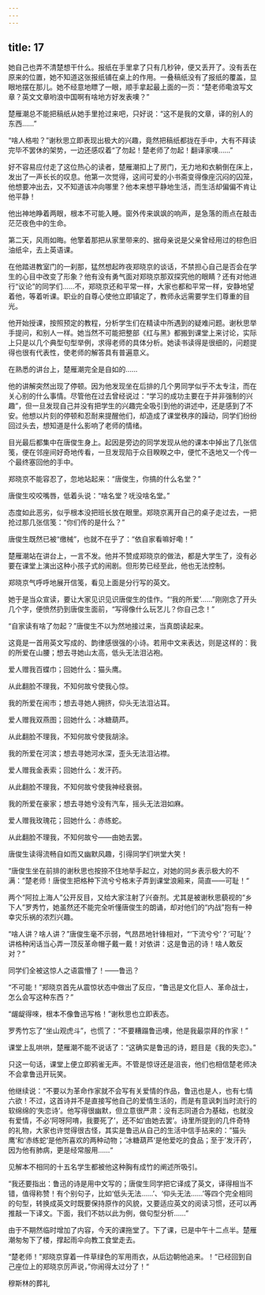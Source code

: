 ```yaml
---
---
---
```

title: 17
---



她自己也弄不清楚想干什么。报纸在手里拿了只有几秒钟，便又丢开了。没有丢在原来的位置，她不知道这张报纸铺在桌上的作用。一叠稿纸没有了报纸的覆盖，显眼地摆在那儿。她不经意地瞟了一眼，顺手拿起最上面的一页：“楚老师嘞浪写文章？英文文章哟浪中国啊有啥地方好发表噢？”

楚雁潮总不能把稿纸从她手里抢过来吧，只好说：“这不是我的文章，译的别人的东西……”

“啥人格啦？”谢秋思立即表现出极大的兴趣，竟然把稿纸都拢在手中，大有不拜读完毕不罢休的架势，一边还感叹着“了勿起！楚老师了勿起！翻译家噢……”

好不容易应付走了这位热心的读者，楚雁潮扣上了房门，无力地和衣躺倒在床上，发出了一声长长的叹息。他第一次觉得，这间可爱的小书斋变得像座沉闷的囚笼，他想要冲出去，又不知道该冲向哪里？他本来想平静地生活，而生活却偏偏不肯让他平静！

他出神地睁着两眼，根本不可能入睡。窗外传来飒飒的响声，是急落的雨点在敲击茫茫夜色中的生命。

第二天，风雨如晦。他擎着那把从家里带来的、据母亲说是父亲曾经用过的棕色旧油纸伞，去上英语课。

在他踏进教室门的一刹那，猛然想起昨夜郑晓京的谈话，不禁担心自己是否会在学生的心目中改变了形象？他有没有勇气面对郑晓京那双探究他的眼睛？还有对他进行“议论”的同学们……不，郑晓京还和平常一样，大家也都和平常一样，安静地望着他，等着听课。职业的自尊心使他立即镇定了，教师永远需要学生们尊重的目光。

他开始授课，按照预定的教程，分析学生们在精读中所遇到的疑难问题。谢秋思举手提问，和别人一样。她当然不可能把整部《红与黑》都搬到课堂上来讨论，实际上只是以几个典型句型举例，求得老师的具体分析。她读书读得是很细的，问题提得也很有代表性，使老师的解答具有普遍意义。

在熟悉的讲台上，楚雁潮完全是自如的……

他的讲解突然出现了停顿。因为他发现坐在后排的几个男同学似乎不太专注，而在关心别的什么事情。尽管他在过去曾经说过：“学习的成功主要在于并非强制的兴趣”，但一旦发现自己并没有把学生的兴趣完全吸引到他的讲述中，还是感到了不安。他想以片刻的停顿和忍耐来提醒他们，却造成了课堂秩序的躁动，同学们纷纷回过头去，想知道是什么影响了老师的情绪。

目光最后都集中在唐俊生身上。起因是旁边的同学发现从他的课本中掉出了几张信笺，便在邻座间好奇地传看，一旦发现陷于众目睽睽之中，便忙不迭地又一个传一个最终塞回他的手中。

郑晓京不能容忍了，忽地站起来：“唐俊生，你搞的什么名堂？”

唐俊生咬咬嘴唇，低着头说：“啥名堂？呒没啥名堂。”

态度如此恶劣，似乎根本没把班长放在眼里。郑晓京离开自己的桌子走过去，一把抢过那几张信笺：“你们传的是什么？”

唐俊生既然已被“缴械”，也就不在乎了：“依自家看嘛好嘞！”

楚雁潮站在讲台上，一言不发。他并不赞成郑晓京的做法，都是大学生了，没有必要在课堂上演出这种小孩子式的闹剧。但形势已经至此，他也无法控制。

郑晓京气呼呼地展开信笺，看见上面是分行写的英文。

她于是当众宣读，要让大家见识见识唐俊生的佳作。“‘我的所爱’……”刚刚念了开头几个字，便愤然扔到唐俊生面前，“写得像什么玩艺儿？你自己念！”

“自家读有啥了勿起？”唐俊生不以为然地接过来，当真朗读起来。

这竟是一首用英文写成的、韵律感很强的小诗。若用中文来表达，则是这样的：我的所爱在山腰；想去寻她山太高，低头无法泪沾袍。

爱人赠我百蝶巾；回她什么：猫头鹰。

从此翻脸不理我，不知何故兮使我心惊。

我的所爱在闹市；想去寻她人拥挤，仰头无法泪沾耳。

爱人赠我双燕图；回她什么：冰糖葫芦。

从此翻脸不理我，不知何故兮使我胡涂。

我的所爱在河滨；想去寻她河水深，歪头无法泪沾襟。

爱人赠我金表索；回她什么：发汗药。

从此翻脸不理我，不知何故兮使我神经衰弱。

我的所爱在豪家；想去寻她兮没有汽车，摇头无法泪如麻。

爱人赠我玫瑰花；回她什么：赤练蛇。

从此翻脸不理我，不知何故兮——由她去罢。

唐俊生读得流畅自如而又幽默风趣，引得同学们哄堂大笑！

“唐俊生坐在前排的谢秋思也按捺不住地举手起立，对她的同乡表示极大的不满：”楚老师！唐俊生把格种下流兮兮格末子弄到课堂浪厢来，简直——可耻！“

两个“阿拉上海人”公开反目，又给大家注射了兴奋剂。尤其是被谢秋思藐视的“乡下人”罗秀竹，她虽然还不能完全听懂唐俊生的朗诵，却对他们的“内战”抱有一种幸灾乐祸的浓烈兴趣。

“啥人讲？啥人讲？”唐俊生毫不示弱，气昂昂地针锋相对，“‘下流兮兮’？‘可耻’？讲格种闲话当心弄一顶反革命帽子戴一戴！对依讲：这是鲁迅的诗！啥人敢反对？”

同学们全被这惊人之语震懵了！——鲁迅？

“不可能！”郑晓京首先从震惊状态中做出了反应，“鲁迅是文化巨人、革命战士，怎么会写这种东西？”

“龌龊得唻，根本不像鲁迅写格！”谢秋思也立即表态。

罗秀竹忘了“坐山观虎斗”，也慌了：“不要糟蹋鲁迅噢，他是我最崇拜的作家！”

课堂上乱哄哄，楚雁潮不能不说话了：“这确实是鲁迅的诗，题目是《我的失恋》。”

只这一句话，课堂上便立即鸦雀无声。不管是惊讶还是沮丧，他们也相信楚老师决不会拿鲁迅开玩笑。

他继续说：“不要以为革命作家就不会写有关爱情的作品，鲁迅也是人，也有七情六欲！不过，这首诗并不是直接写他自己的爱情生活的，而是有意讽刺当时流行的软绵绵的‘失恋诗’。他写得很幽默，但立意很严肃：没有志同道合为基础，也就没有爱情，不必‘阿呀阿唷，我要死了’，还不如‘由她去罢’。诗里所提到的几件奇特的礼物，大家也许觉得很古怪，其实是鲁迅从自己的生活中信手拈来的：”猫头鹰‘和’赤练蛇‘是他所喜欢的两种动物；’冰糖葫芦‘是他爱吃的食品；至于’发汗药‘，因为他有肺病，更是经常服用……“

见解本不相同的十五名学生都被他这种胸有成竹的阐述所吸引。

“我还要指出：鲁迅的诗是用中文写的；唐俊生同学把它译成了英文，译得相当不错，值得称赞！有个别句子，比如‘低头无法……’、‘仰头无法……’等四个完全相同的句型，转换成英文时既要保持原作的风貌，又要适应英文的阅读习惯，还可以再推敲一下译文。下面，我们不妨以此为例，做句型分析……”

由于不期然临时增加了内容，今天的课拖堂了。下了课，已是中午十二点半。楚雁潮匆匆下了楼，撑起雨伞向教工食堂走去。

“楚老师！”郑晓京穿着一件草绿色的军用雨衣，从后边朝他追来。！“已经回到自己座位上的郑晓京厉声说，”你闹得太过分了！“

穆斯林的葬礼